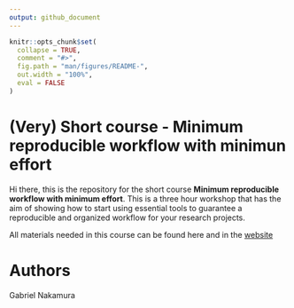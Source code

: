 ```yaml
---
output: github_document
---
```


<!-- README.md is generated from README.Rmd. Please edit that file -->

```r
knitr::opts_chunk$set(
  collapse = TRUE,
  comment = "#>",
  fig.path = "man/figures/README-",
  out.width = "100%",
  eval = FALSE
)
```

# (Very) Short course - Minimum reproducible workflow with minimun effort

Hi there, this is the repository for the short course **Minimum reproducible workflow with minimum effort**. This is a three hour workshop that has the aim of showing how to start using essential tools to guarantee a reproducible and organized workflow for your research projects.

All materials needed in this course can be found here and in the [website]() 

# Authors

Gabriel Nakamura




